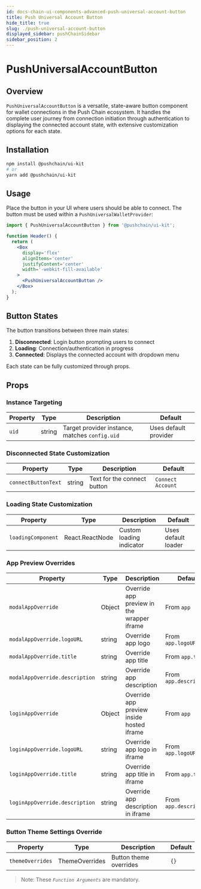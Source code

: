 ```yaml
---
id: docs-chain-ui-components-advanced-push-universal-account-button
title: Push Universal Account Button
hide_title: true
slug: ./push-universal-account-button
displayed_sidebar: pushChainSidebar
sidebar_position: 2
---
```


# PushUniversalAccountButton

## Overview

`PushUniversalAccountButton` is a versatile, state-aware button component for wallet connections in the Push Chain ecosystem. It handles the complete user journey from connection initiation through authentication to displaying the connected account state, with extensive customization options for each state.

## Installation

```bash
npm install @pushchain/ui-kit
# or
yarn add @pushchain/ui-kit
```

## Usage

Place the button in your UI where users should be able to connect. The button must be used within a `PushUniversalWalletProvider`:

```jsx
import { PushUniversalAccountButton } from '@pushchain/ui-kit';

function Header() {
  return (
    <Box
      display='flex'
      alignItems='center'
      justifyContent='center'
      width='-webkit-fill-available'
    >
      <PushUniversalAccountButton />
    </Box>
  );
}
```

## Button States

The button transitions between three main states:

1. **Disconnected**: Login button prompting users to connect
2. **Loading**: Connection/authentication in progress
3. **Connected**: Displays the connected account with dropdown menu

Each state can be fully customized through props.

## Props

### Instance Targeting

| Property | Type   | Description                                    | Default               |
| -------- | ------ | ---------------------------------------------- | --------------------- |
| `uid`    | string | Target provider instance, matches `config.uid` | Uses default provider |

### Disconnected State Customization

| Property            | Type   | Description                 | Default           |
| ------------------- | ------ | --------------------------- | ----------------- |
| `connectButtonText` | string | Text for the connect button | `Connect Account` |

### Loading State Customization

| Property           | Type            | Description              | Default             |
| ------------------ | --------------- | ------------------------ | ------------------- |
| `loadingComponent` | React.ReactNode | Custom loading indicator | Uses default loader |

### App Preview Overrides

| Property                       | Type   | Description                                | Default                |
| ------------------------------ | ------ | ------------------------------------------ | ---------------------- |
| `modalAppOverride`             | Object | Override app preview in the wrapper iframe | From `app`             |
| `modalAppOverride.logoURL`     | string | Override app logo                          | From `app.logoURL`     |
| `modalAppOverride.title`       | string | Override app title                         | From `app.title`       |
| `modalAppOverride.description` | string | Override app description                   | From `app.description` |
| `loginAppOverride`             | Object | Override app preview inside hosted iframe  | From `app`             |
| `loginAppOverride.logoURL`     | string | Override app logo in iframe                | From `app.logoURL`     |
| `loginAppOverride.title`       | string | Override app title in iframe               | From `app.title`       |
| `loginAppOverride.description` | string | Override app description in iframe         | From `app.description` |

### Button Theme Settings Override

| Property         | Type           | Description            | Default |
| ---------------- | -------------- | ---------------------- | ------- |
| `themeOverrides` | ThemeOverrides | Button theme overrides | `{}`    |

> Note: These _`Function Arguments`_ are mandatory.
